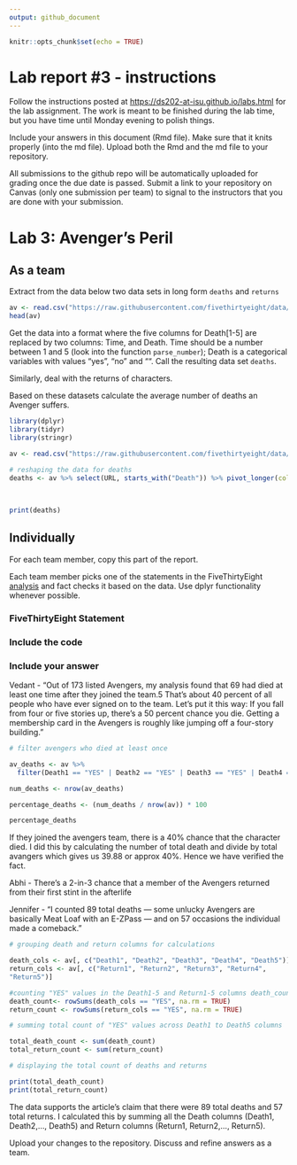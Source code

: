 ```yaml
---
output: github_document
---
```


<!-- README.md is generated from README.Rmd. Please edit the README.Rmd file -->

```r
knitr::opts_chunk$set(echo = TRUE)
```

# Lab report #3 - instructions

Follow the instructions posted at <https://ds202-at-isu.github.io/labs.html> for the lab assignment. The work is meant to be finished during the lab time, but you have time until Monday evening to polish things.

Include your answers in this document (Rmd file). Make sure that it knits properly (into the md file). Upload both the Rmd and the md file to your repository.

All submissions to the github repo will be automatically uploaded for grading once the due date is passed. Submit a link to your repository on Canvas (only one submission per team) to signal to the instructors that you are done with your submission.

# Lab 3: Avenger's Peril

## As a team

Extract from the data below two data sets in long form `deaths` and `returns`

```r
av <- read.csv("https://raw.githubusercontent.com/fivethirtyeight/data/master/avengers/avengers.csv", stringsAsFactors = FALSE)
head(av)
```

Get the data into a format where the five columns for Death[1-5] are replaced by two columns: Time, and Death. Time should be a number between 1 and 5 (look into the function `parse_number`); Death is a categorical variables with values "yes", "no" and "". Call the resulting data set `deaths`.

Similarly, deal with the returns of characters.

Based on these datasets calculate the average number of deaths an Avenger suffers.

```r
library(dplyr)
library(tidyr)
library(stringr)

av <- read.csv("https://raw.githubusercontent.com/fivethirtyeight/data/master/avengers/avengers.csv", stringsAsFactors = FALSE)

# reshaping the data for deaths
deaths <- av %>% select(URL, starts_with("Death")) %>% pivot_longer(cols = Death1:Death5,
                                                                           names_to = "death",
                                                                           values_to = "result") %>% group_by(URL) %>% summarise(death_count = sum(result == "YES"))  %>% summarise(death_mean = mean(death_count))

print(deaths)

```

## Individually

For each team member, copy this part of the report.

Each team member picks one of the statements in the FiveThirtyEight [analysis](https://fivethirtyeight.com/features/avengers-death-comics-age-of-ultron/) and fact checks it based on the data. Use dplyr functionality whenever possible.

### FiveThirtyEight Statement

### Include the code

### Include your answer

Vedant - "Out of 173 listed Avengers, my analysis found that 69 had died at least one time after they joined the team.5 That’s about 40 percent of all people who have ever signed on to the team. Let’s put it this way: If you fall from four or five stories up, there’s a 50 percent chance you die. Getting a membership card in the Avengers is roughly like jumping off a four-story building."

```r

# filter avengers who died at least once

av_deaths <- av %>%
  filter(Death1 == "YES" | Death2 == "YES" | Death3 == "YES" | Death4 == "YES" | Death5 == "YES")

num_deaths <- nrow(av_deaths)

percentage_deaths <- (num_deaths / nrow(av)) * 100

percentage_deaths

```

If they joined the avengers team, there is a 40% chance that the character died. I did this by calculating the number of total death and divide by total avangers which gives us 39.88 or approx 40%. Hence we have verified the fact.

Abhi - There’s a 2-in-3 chance that a member of the Avengers returned from their first stint in the afterlife

Jennifer - "I counted 89 total deaths — some unlucky Avengers are basically Meat Loaf with an E-ZPass — and on 57 occasions the individual made a comeback."

```r
# grouping death and return columns for calculations

death_cols <- av[, c("Death1", "Death2", "Death3", "Death4", "Death5")]
return_cols <- av[, c("Return1", "Return2", "Return3", "Return4",
"Return5")]

#counting "YES" values in the Death1-5 and Return1-5 columns death_count
death_count<- rowSums(death_cols == "YES", na.rm = TRUE) 
return_count <- rowSums(return_cols == "YES", na.rm = TRUE)

# summing total count of "YES" values across Death1 to Death5 columns

total_death_count <- sum(death_count) 
total_return_count <- sum(return_count)

# displaying the total count of deaths and returns

print(total_death_count) 
print(total_return_count) 
```

The data supports the article's claim that there were 89 total deaths and 57 total returns. I calculated this by summing all the Death columns (Death1, Death2,..., Death5) and Return columns (Return1, Return2,..., Return5).

Upload your changes to the repository. Discuss and refine answers as a team.
